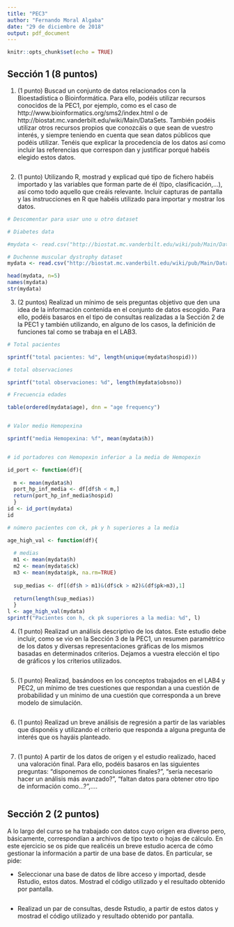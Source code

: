 ```yaml
---
title: "PEC3"
author: "Fernando Moral Algaba"
date: "29 de diciembre de 2018"
output: pdf_document
---
```


```r
knitr::opts_chunk$set(echo = TRUE)
```

## Sección 1 (8 puntos) 

1.   (1 punto) Buscad un conjunto de datos relacionados con la Bioestadística o Bioinformática. Para ello, podéis utilizar recursos conocidos de la PEC1, por ejemplo, como es el caso de http://www.bioinformatics.org/sms2/index.html o de http://biostat.mc.vanderbilt.edu/wiki/Main/DataSets. También podéis utilizar otros recursos propios que conozcáis o que sean de vuestro interés, y siempre teniendo en cuenta que sean datos públicos que podéis utilizar. Tenéis que explicar la procedencia de los datos así como incluir las referencias que correspon dan y justificar porqué habéis elegido estos datos.

```r




```
2.   (1 punto) Utilizando R, mostrad y explicad qué tipo de fichero habéis importado y las variables que forman parte de él (tipo, clasificación,...), así como todo aquello que creáis relevante. Incluir capturas de pantalla y las instrucciones en R que habéis utilizado para importar y mostrar los datos.

```r
# Descomentar para usar uno u otro dataset

# Diabetes data

#mydata <- read.csv("http://biostat.mc.vanderbilt.edu/wiki/pub/Main/DataSets/diabetes.csv",header=T, sep=",")

# Duchenne muscular dystrophy dataset
mydata <- read.csv("http://biostat.mc.vanderbilt.edu/wiki/pub/Main/DataSets/dmd.csv", header= T, sep=",")

head(mydata, n=5)
names(mydata)
str(mydata)

```

3.   (2 puntos) Realizad un mínimo de seis preguntas objetivo que den una idea de la información contenida en el conjunto de datos escogido. Para ello, podéis basaros en el tipo de consultas realizadas a la Sección 2 de la PEC1 y también utilizando, en alguno de los casos, la definición de funciones tal como se trabaja
en el LAB3.

```r
# Total pacientes 

sprintf("total pacientes: %d", length(unique(mydata$hospid)))

# total observaciones

sprintf("total observaciones: %d", length(mydata$obsno))

# Frecuencia edades

table(ordered(mydata$age), dnn = "age frequency")


# Valor medio Hemopexina

sprintf("media Hemopexina: %f", mean(mydata$h))


# id portadores con Hemopexin inferior a la media de Hemopexin

id_port <- function(df){
  
  m <- mean(mydata$h)
  port_hp_inf_media <- df[df$h < m,]
  return(port_hp_inf_media$hospid)
  }
id <- id_port(mydata)
id

# número pacientes con ck, pk y h superiores a la media 

age_high_val <- function(df){
  
  # medias
  m1 <- mean(mydata$h)
  m2 <- mean(mydata$ck)
  m3 <- mean(mydata$pk, na.rm=TRUE)
  
  sup_medias <- df[(df$h > m1)&(df$ck > m2)&(df$pk>m3),1]
  
  return(length(sup_medias))
  }
l <- age_high_val(mydata)
sprintf("Pacientes con h, ck pk superiores a la media: %d", l)

```


4.   (1 punto) Realizad un análisis descriptivo de los datos. Este estudio debe incluir,
como se vio en la Sección 3 de la PEC1, un resumen paramétrico de los datos y
diversas representaciones gráficas de los mismos basadas en determinados criterios. Dejamos a vuestra elección el tipo de gráficos y los criterios utilizados.

```r


```

5.   (1 punto) Realizad, basándoos en los conceptos trabajados en el LAB4 y PEC2, un mínimo de tres cuestiones que respondan a una cuestión de probabilidad y un mínimo de una cuestión que corresponda a un breve modelo de simulación.

```r

```

6.   (1 punto) Realizad un breve análisis de regresión a partir de las variables que disponéis y utilizando el criterio que responda a alguna pregunta de interés que os hayáis planteado.

```r

```

7.   (1 punto) A partir de los datos de origen y el estudio realizado, haced una valoración final. Para ello, podéis basaros en las siguientes preguntas: "disponemos de conclusiones finales?", "sería necesario hacer un análisis más avanzado?", "faltan datos para obtener otro tipo de información como...?",....

```r

```

## Sección 2 (2 puntos)

A lo largo del curso se ha trabajado con datos cuyo origen era diverso pero, básicamente, correspondían a archivos de tipo texto o hojas de cálculo. En este ejercicio se os pide que realicéis un breve estudio acerca de cómo gestionar la información a partir de una base de datos. En particular, se pide:

- Seleccionar una base de datos de libre acceso y importad, desde Rstudio, estos datos. Mostrad el código utilizado y el resultado obtenido por pantalla.

```r

```

- Realizad un par de consultas, desde Rstudio, a partir de estos datos y mostrad el código utilizado y resultado obtenido por pantalla.

```r

```

